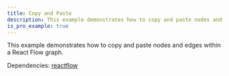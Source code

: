 ```yaml
---
title: Copy and Paste
description: This example demonstrates how to copy and paste nodes and edges within a React Flow graph.
is_pro_example: true
---
```



<ExampleLayout>
This example demonstrates how to copy and paste nodes and edges within a React Flow graph.

Dependencies: [reactflow](https://www.npmjs.com/package/reactflow)

<ProExampleViewer slug="copy-paste" />
</ExampleLayout>
